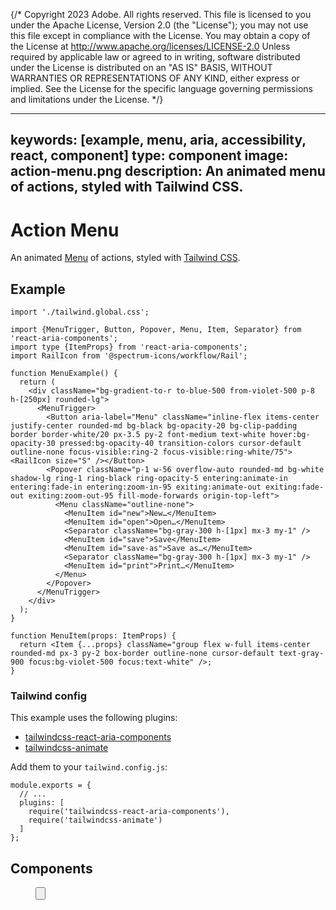 {/* Copyright 2023 Adobe. All rights reserved.
This file is licensed to you under the Apache License, Version 2.0 (the "License");
you may not use this file except in compliance with the License. You may obtain a copy
of the License at http://www.apache.org/licenses/LICENSE-2.0
Unless required by applicable law or agreed to in writing, software distributed under
the License is distributed on an "AS IS" BASIS, WITHOUT WARRANTIES OR REPRESENTATIONS
OF ANY KIND, either express or implied. See the License for the specific language
governing permissions and limitations under the License. */}



---
keywords: [example, menu, aria, accessibility, react, component]
type: component
image: action-menu.png
description: An animated menu of actions, styled with Tailwind CSS.
---

# Action Menu

An animated [Menu](../Menu.html) of actions, styled with [Tailwind CSS](https://tailwindcss.com/).

## Example

```tsx import
import './tailwind.global.css';
```

```tsx example standalone
import {MenuTrigger, Button, Popover, Menu, Item, Separator} from 'react-aria-components';
import type {ItemProps} from 'react-aria-components';
import RailIcon from '@spectrum-icons/workflow/Rail';

function MenuExample() {
  return (
    <div className="bg-gradient-to-r to-blue-500 from-violet-500 p-8 h-[250px] rounded-lg">
      <MenuTrigger>
        <Button aria-label="Menu" className="inline-flex items-center justify-center rounded-md bg-black bg-opacity-20 bg-clip-padding border border-white/20 px-3.5 py-2 font-medium text-white hover:bg-opacity-30 pressed:bg-opacity-40 transition-colors cursor-default outline-none focus-visible:ring-2 focus-visible:ring-white/75"><RailIcon size="S" /></Button>
        <Popover className="p-1 w-56 overflow-auto rounded-md bg-white shadow-lg ring-1 ring-black ring-opacity-5 entering:animate-in entering:fade-in entering:zoom-in-95 exiting:animate-out exiting:fade-out exiting:zoom-out-95 fill-mode-forwards origin-top-left">
          <Menu className="outline-none">
            <MenuItem id="new">New…</MenuItem>
            <MenuItem id="open">Open…</MenuItem>
            <Separator className="bg-gray-300 h-[1px] mx-3 my-1" />
            <MenuItem id="save">Save</MenuItem>
            <MenuItem id="save-as">Save as…</MenuItem>
            <Separator className="bg-gray-300 h-[1px] mx-3 my-1" />
            <MenuItem id="print">Print…</MenuItem>
          </Menu>
        </Popover>
      </MenuTrigger>
    </div>
  );
}

function MenuItem(props: ItemProps) {
  return <Item {...props} className="group flex w-full items-center rounded-md px-3 py-2 box-border outline-none cursor-default text-gray-900 focus:bg-violet-500 focus:text-white" />;
}
```

### Tailwind config

This example uses the following plugins:

* [tailwindcss-react-aria-components](../styling.html#plugin)
* [tailwindcss-animate](https://github.com/jamiebuilds/tailwindcss-animate)

Add them to your `tailwind.config.js`:

```tsx
module.exports = {
  // ...
  plugins: [
    require('tailwindcss-react-aria-components'),
    require('tailwindcss-animate')
  ]
};
```

## Components

<section className={styles.cardGroup} data-size="small">

<ExampleCard
  url="../Menu.html"
  title="Menu"
  description="A menu displays a list of actions or options that a user can choose.">
  <Menu />
</ExampleCard>

<ExampleCard
  url="../Button.html"
  title="Button"
  description="A button allows a user to perform an action.">
  <Button />
</ExampleCard>

<ExampleCard
  url="../Popover.html"
  title="Popover"
  description="A popover displays content in context with a trigger element.">
  <Popover />
</ExampleCard>

</section>
